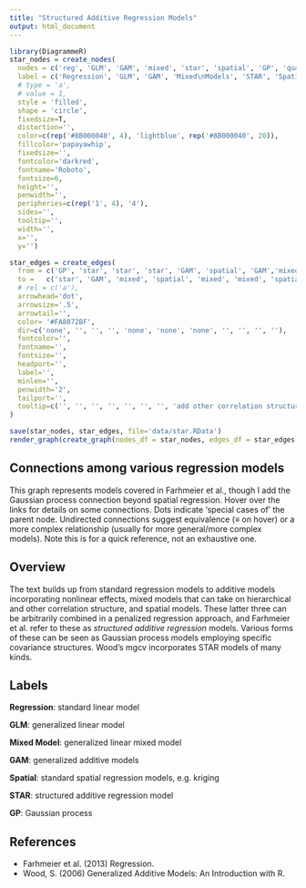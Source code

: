 ```yaml
---
title: "Structured Additive Regression Models"
output: html_document
---
```



```r
library(DiagrammeR)
star_nodes = create_nodes(    
  nodes = c('reg', 'GLM', 'GAM', 'mixed', 'star', 'spatial', 'GP', 'quant'),
  label = c('Regression', 'GLM', 'GAM', 'Mixed\nModels', 'STAR', 'Spatial', 'GP', 'Quantile'),
  # type = 'a',
  # value = 1,
  style = 'filled',
  shape = 'circle',
  fixedsize=T,
  distortion='',
  color=c(rep('#8B000040', 4), 'lightblue', rep('#8B000040', 20)),
  fillcolor='papayawhip',
  fixedsize='',
  fontcolor='darkred',
  fontname='Roboto',
  fontsize=6,
  height='',
  penwidth='',
  peripheries=c(rep('1', 4), '4'),
  sides='',
  tooltip='',
  width='',
  x='',
  y='')

star_edges = create_edges(
  from = c('GP', 'star', 'star', 'star', 'GAM', 'spatial', 'GAM','mixed', 'GAM', 'spatial', 'GLM', 'quant'),
  to =   c('star', 'GAM', 'mixed', 'spatial', 'mixed', 'mixed', 'spatial','GLM', 'GLM', 'GLM', 'reg', 'reg'),
  # rel = c('a'),
  arrowhead='dot',
  arrowsize='.5',
  arrowtail='',
  color= '#FA8072BF',
  dir=c('none', '', '', '', 'none', 'none', 'none', '', '', '', ''),
  fontcolor='',
  fontname='',
  fontsize='',
  headport='',
  label='',
  minlen='',
  penwidth='2',
  tailport='',
  tooltip=c('', '', '', '', '', '', '', 'add other correlation structure', 'add nonlinear effects', 'add spatial correlation structure', 'GLM extends beyond normal distribution')
)

save(star_nodes, star_edges, file='data/star.RData')
render_graph(create_graph(nodes_df = star_nodes, edges_df = star_edges, graph_name='Structured Additive Regression Models'), height = 1000, width = 750)
```


## Connections among various regression models 

This graph represents models covered in Farhmeier et al., though I add the Gaussian process connection beyond spatial regression. Hover over the links for details on some connections.  Dots indicate 'special cases of' the parent node. Undirected connections suggest equivalence (&equiv; on hover) or a more complex relationship (usually for more general/more complex models).  Note this is for a quick reference, not an exhaustive one.

## Overview

The text builds up from standard regression models to additive models incorporating nonlinear effects, mixed models that can take on hierarchical and other correlation structure, and spatial models.  These latter three can be arbitrarily combined in a penalized regression approach, and Farhmeier et al. refer to these as *structured additive regression* models. Various forms of these can be seen as Gaussian process models employing specific covariance structures.  Wood's <span class="pack">mgcv</span> incorporates STAR models of many kinds.

## Labels

**Regression**: standard linear model

**GLM**: generalized linear model

**Mixed Model**: generalized linear mixed model

**GAM**: generalized additive models

**Spatial**: standard spatial regression models, e.g. kriging

**STAR**: structured additive regression model

**GP**: Gaussian process

## References

- Farhmeier et al. (2013) Regression.
- Wood, S. (2006) Generalized Additive Models: An Introduction with R.